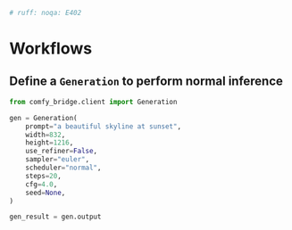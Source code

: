 ```py
# ruff: noqa: E402
```

# Workflows

## Define a `Generation` to perform normal inference
```python
from comfy_bridge.client import Generation

gen = Generation(
    prompt="a beautiful skyline at sunset",
    width=832,
    height=1216,
    use_refiner=False,
    sampler="euler",
    scheduler="normal",
    steps=20,
    cfg=4.0,
    seed=None,
)

gen_result = gen.output

```

